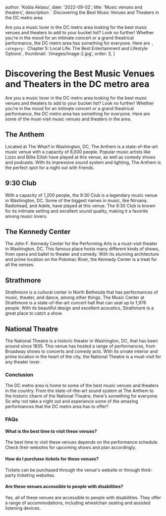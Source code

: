 
  author: 'Kobla Aklasu',
  date: '2022-09-02',
  title: 'Music venues and theaters',
  description: ` Discovering the Best Music Venues and Theaters in the DC metro area

Are you a music lover in the DC metro area looking for the best music venues and theaters to add to your bucket list? Look no further! Whether you're in the mood for an intimate concert or a grand theatrical performance, the DC metro area has something for everyone. Here are `,
  category: `Chapter 5: Local Life: The Best Entertainment and Lifestyle Options`,
  thumbnail: '/images/image-2.jpg',
  order: 3,
}

        
# Discovering the Best Music Venues and Theaters in the DC metro area

Are you a music lover in the DC metro area looking for the best music venues and theaters to add to your bucket list? Look no further! Whether you're in the mood for an intimate concert or a grand theatrical performance, the DC metro area has something for everyone. Here are some of the must-visit music venues and theaters in the area.

## The Anthem

Located at The Wharf in Washington, DC, The Anthem is a state-of-the-art music venue with a capacity of 6,000 people. Popular music artists like Lizzo and Billie Eilish have played at this venue, as well as comedy shows and podcasts. With its impressive sound system and lighting, The Anthem is the perfect spot for a night out with friends.

## 9:30 Club

With a capacity of 1,200 people, the 9:30 Club is a legendary music venue in Washington, DC. Some of the biggest names in music, like Nirvana, Radiohead, and Adele, have played at this venue. The 9:30 Club is known for its intimate setting and excellent sound quality, making it a favorite among music lovers.

## The Kennedy Center

The John F. Kennedy Center for the Performing Arts is a must-visit theater in Washington, DC. This famous place hosts many different kinds of shows, from opera and ballet to theater and comedy. With its stunning architecture and prime location on the Potomac River, the Kennedy Center is a treat for all the senses.

## Strathmore

Strathmore is a cultural center in North Bethesda that has performances of music, theater, and dance, among other things. The Music Center at Strathmore is a state-of-the-art concert hall that can seat up to 1,976 people. With its beautiful design and excellent acoustics, Strathmore is a great place to catch a show.

## National Theatre

The National Theatre is a historic theater in Washington, DC, that has been around since 1835. This venue has hosted a range of performances, from Broadway shows to concerts and comedy acts. With its ornate interior and prime location in the heart of the city, the National Theatre is a must-visit for any theater lover.

### Conclusion

The DC metro area is home to some of the best music venues and theaters in the country. From the state-of-the-art sound system at The Anthem to the historic charm of the National Theatre, there's something for everyone. So why not take a night out and experience some of the amazing performances that the DC metro area has to offer?

### FAQs

#### What is the best time to visit these venues?

The best time to visit these venues depends on the performance schedule. Check their websites for upcoming shows and plan accordingly.

#### How do I purchase tickets for these venues?

Tickets can be purchased through the venue's website or through third-party ticketing websites.

#### Are these venues accessible to people with disabilities?

Yes, all of these venues are accessible to people with disabilities. They offer a range of accommodations, including wheelchair seating and assisted listening devices.


        